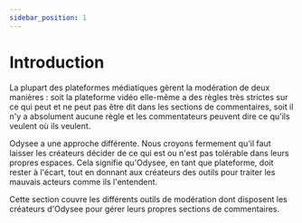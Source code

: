 ---
sidebar_position: 1
---

# Introduction

La plupart des plateformes médiatiques gèrent la modération de deux manières : soit la plateforme vidéo elle-même a des règles très strictes sur ce qui peut et ne peut pas être dit dans les sections de commentaires, soit il n'y a absolument aucune règle et les commentateurs peuvent dire ce qu'ils veulent où ils veulent. 

Odysee a une approche différente. Nous croyons fermement qu'il faut laisser les créateurs décider de ce qui est ou n'est pas tolérable dans leurs propres espaces. Cela signifie qu'Odysee, en tant que plateforme, doit rester à l'écart, tout en donnant aux créateurs des outils pour traiter les mauvais acteurs comme ils l'entendent.

Cette section couvre les différents outils de modération dont disposent les créateurs d'Odysee pour gérer leurs propres sections de commentaires.
